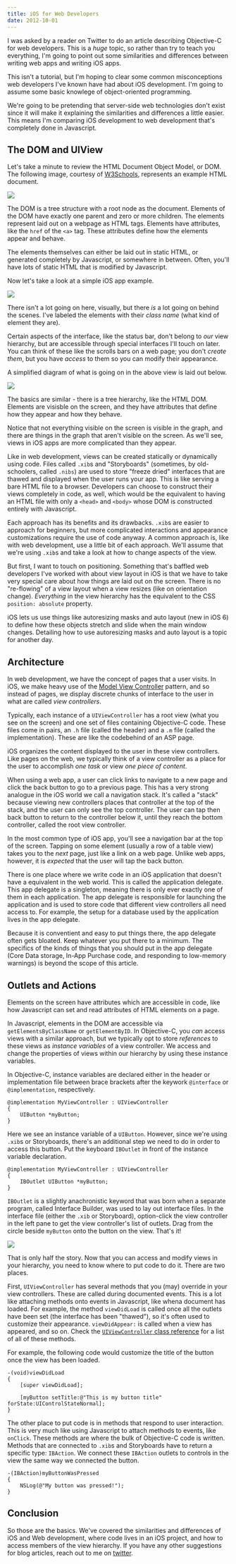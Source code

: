 ```yaml
---
title: iOS for Web Developers
date: 2012-10-01
---
```


I was asked by a reader on Twitter to do an article describing Objective-C for web developers. This is a _huge_ topic, so rather than try to teach you everything, I'm going to point out some similarities and differences between writing web apps and writing iOS apps.

This isn't a tutorial, but I'm hoping to clear some common misconceptions web developers I've known have had about iOS development. I'm going to assume some basic knowlege of object-oriented programming.

We're going to be pretending that server-side web technologies don't exist since it will make it explaining the similarities and differences a little easier. This means I'm comparing iOS development to web development that's completely done in Javascript.

## The DOM and UIView

Let's take a minute to review the HTML Document Object Model, or DOM. The following image, courtesy of [W3Schools](http://www.w3schools.com/htmldom/default.asp), represents an example HTML document.

![](0592FD6876B24EF5AD3CBF8C64F5F07D.png)

The DOM is a tree structure with a root node as the document. Elements of the DOM have exactly one parent and zero or more children. The elements represent laid out on a webpage as HTML tags. Elements have attributes, like the `href` of the `<a>` tag. These attributes define how the elements appear and behave.

The elements themselves can either be laid out in static HTML, or generated completely by Javascript, or somewhere in between. Often, you'll have lots of static HTML that is modified by Javascript.

Now let's take a look at a simple iOS app example.

![](614DEB35A7A54927BFD128009FAC44E5.png)

There isn't a lot going on here, visually, but there _is_ a lot going on behind the scenes. I've labeled the elements with their _class name_ (what kind of element they are).

Certain aspects of the interface, like the status bar, don't belong to _our_ view hierarchy, but are accessible through special interfaces I'll touch on later. You can think of these like the scrolls bars on a web page; you don't _create them_, but you have _access_ to them so you can modify their appearance.

A simplified diagram of what is going on in the above view is laid out below.

![](BA5ECBB142C94ADF90776AA88ACE5B9D.png)

The basics are similar - there is a tree hierarchy, like the HTML DOM. Elements are visisble on the screen, and they have attributes that define how they appear and how they behave.

Notice that not everything visible on the screen is visible in the graph, and there are things in the graph that aren't visible on the screen. As we'll see, views in iOS apps are more complicated than they appear.

Like in web development, views can be created statically or dynamically using code. Files called `.xib`s and "Storyboards" (sometimes, by old-schoolers, called `.nibs`) are used to store "freeze dried" interfaces that are thawed and displayed when the user runs your app. This is like serving a bare HTML file to a browser. Developers can choose to construct their views completely in code, as well, which would be the equivalent to having an HTML file with only a `<head>` and `<body>` whose DOM is constructed entirely with Javascript.

Each approach has its benefits and its drawbacks. `.xib`s are easier to approach for beginners, but more complicated interactions and appearance customizations require the use of code anyway. A common approach is, like with web development, use a little bit of each approach. We'll assume that we're using `.xib`s and take a look at how to change aspects of the view.

But first, I want to touch on positioning. Something that's baffled web developers I've worked with about view layout in iOS is that we have to take very special care about how things are laid out on the screen. There is no "re-flowing" of a view layout when a view resizes (like on orientation change). _Everything_ in the view hierarchy has the equivalent to the CSS `position: absolute` property.

iOS lets us use things like autoresizing masks and auto layout (new in iOS 6) to define how these objects stretch and slide when the main window changes. Detailing how to use autoresizing masks and auto layout is a topic for another day.

## Architecture

In web development, we have the concept of pages that a user visits. In iOS, we make heavy use of the [Model View Controller](http://en.wikipedia.org/wiki/Model%E2%80%93view%E2%80%93controller) pattern, and so instead of pages, we display discrete chunks of interface to the user in what are called _view controllers_.

Typically, each instance of a `UIViewController` has a root view (what you see on the screen) and one set of files containing Objective-C code. These files come in pairs, an `.h` file (called the header) and a `.m` file (called the implementation). These are like the codebehind of an ASP page.

iOS organizes the content displayed to the user in these view controllers. Like pages on the web, we typically think of a view controller as a place for the user to accomplish _one task_ or view _one piece of content_.

When using a web app, a user can click links to navigate to a new page and click the back button to go to a previous page. This has a very strong analogue in the iOS world we call a navigation stack. It's called a "stack" because viewing new controllers places that controller at the top of the stack, and the user can only see the top controller. The user can tap then back button to return to the controller below it, until they reach the bottom controller, called the root view controller.

In the most common type of iOS app, you'll see a navigation bar at the top of the screen. Tapping on some element (usually a row of a table view) takes you to the _next_ page, just like a link on a web page. Unlike web apps, however, it is _expected_ that the user will tap the back button.

There is one place where we write code in an iOS application that doesn't have a equivalent in the web world. This is called the application delegate. This app delegate is a singleton, meaning there is only ever exactly one of them in each application. The app delegate is responsible for launching the application and is used to store code that different view controllers all need access to. For example, the setup for a database used by the application lives in the app delegate.

Because it is conventient and easy to put things there, the app delegate often gets bloated. Keep whatever you put there to a minimum. The specifics of the kinds of things that you should put in the app delegate (Core Data storage, In-App Purchase code, and responding to low-memory warnings) is beyond the scope of this article.

## Outlets and Actions

Elements on the screen have attributes which are accessible in code, like how Javascript can set and read attributes of HTML elements on a page.

In Javascript, elements in the DOM are accessible via `getElementsByClassName` or `getElementByID`. In Objective-C, you _can_ access views with a similar approach, but we typically opt to store _references_ to these views as _instance variables_ of a view controller. We access and change the properties of views within our hierarchy by using these instance variables.

In Objective-C, instance variables are declared either in the header or implementation file between brace brackets after the keywork `@interface` or `@implementation`, respectively.

```
@implementation MyViewController : UIViewController
{
    UIButton *myButton;
}
```

Here we see an instance variable of a `UIButton`. However, since we're using `.xib`s or Storyboards, there's an additional step we need to do in order to access this button. Put the keyboard `IBOutlet` in front of the instance variable declaration.

```
@implementation MyViewController : UIViewController
{
    IBOutlet UIButton *myButton;
}
```

`IBOutlet` is a slightly anachronistic keyword that was born when a separate program, called Interface Builder, was used to lay out interface files. In the interface file (either the `.xib` or Storyboard), option-click the view controller in the left pane to get the view controller's list of outlets. Drag from the circle beside `myButton` onto the button on the view. That's it!

![](2CF509714C4D48138550C828114B2A46.png)

That is only half the story. Now that you can access and modify views in your hierarchy, you need to know where to put code to do it. There are two places.

First, `UIViewController` has several methods that you (may) override in your view controllers. These are called during documented events. This is a lot like attaching methods onto events in Javascript, like whena document has loaded. For example, the method `viewDidLoad` is called once all the outlets have been set (the interface has been "thawed"), so it's often used to customize their appearance. `viewDidAppear:` is called when a view has appeared, and so on. Check the [`UIViewController` class reference](http://developer.apple.com/library/ios/#documentation/uikit/reference/UIViewController_Class/Reference/Reference.html) for a list of all of these methods.

For example, the following code would customize the title of the button once the view has been loaded.

```
-(void)viewDidLoad
{
    [super viewDidLoad];

    [myButton setTitle:@"This is my button title" forState:UIControlStateNormal];
}
```

The other place to put code is in methods that respond to user interaction. This is very much like using Javascript to attach methods to events, like `onClick`. These methods are where the bulk of Objective-C code is written. Methods that are connected to `.xib`s and Storyboards have to return a specific type: `IBAction`. We connect these `IBAction` outlets to controls in the view the same way we connected the button.

```
-(IBAction)myButtonWasPressed
{
    NSLog(@"My button was pressed!");
}
```

## Conclusion

So those are the basics. We've covered the similarities and differences of iOS and Web development, where code lives in an iOS project, and how to access members of the view hierarchy. If you have any other suggestions for blog articles, reach out to me on [twitter](http://twitter.com/ashfurrow).

